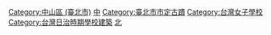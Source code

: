 {{Category main}}
[[Category:中山區_(臺北市)|Category:中山區 (臺北市)]]
[[Category:臺北市立普通型高級中等學校|中]]
[[Category:臺北市市定古蹟|Category:臺北市市定古蹟]]
[[Category:台灣女子學校|Category:台灣女子學校]]
[[Category:台灣日治時期學校建築|Category:台灣日治時期學校建築]]
[[Category:台灣冠以人名的教育機構|北]]